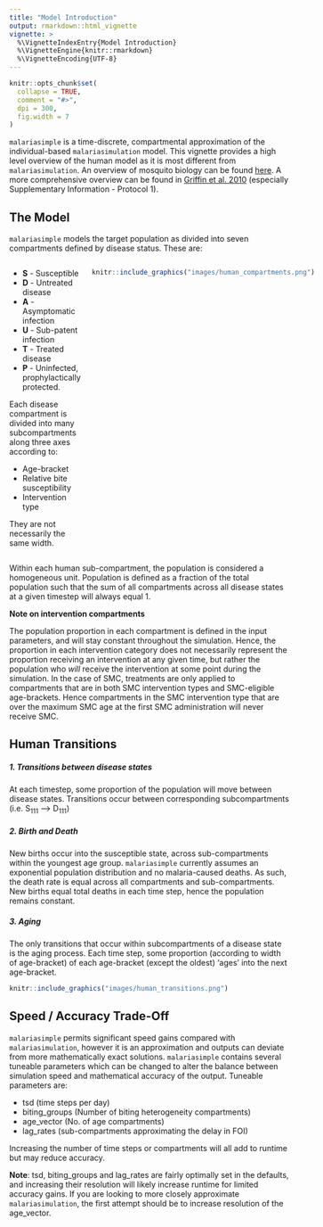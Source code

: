 ```yaml
---
title: "Model Introduction"
output: rmarkdown::html_vignette
vignette: >
  %\VignetteIndexEntry{Model Introduction}
  %\VignetteEngine{knitr::rmarkdown}
  %\VignetteEncoding{UTF-8}
---
```


```r
knitr::opts_chunk$set(
  collapse = TRUE,
  comment = "#>",
  dpi = 300,
  fig.width = 7
)
```
`malariasimple` is a time-discrete, compartmental approximation of the individual-based `malariasimulation` model. This vignette provides a high level overview of the human model as it is most different from `malariasimulation`.  An overview of mosquito biology can be found [here](https://mrc-ide.github.io/malariasimulation/articles/Model.html). A more comprehensive overview can be found in [Griffin et al. 2010](https://journals.plos.org/plosmedicine/article?id=10.1371/journal.pmed.1000324) (especially Supplementary Information - Protocol 1).

## The Model



`malariasimple` models the target population as divided into seven compartments defined by disease status. These are:

<div style="display: flex; align-items: flex-start;"> <div style="flex: 1;">

- **S** - Susceptible
- **D** - Untreated disease
- **A** - Asymptomatic infection
- **U** - Sub-patent infection
- **T** - Treated disease
- **P** - Uninfected, prophylactically protected.

Each disease compartment is divided into many subcompartments along three axes according to:

- Age-bracket 
- Relative bite susceptibility
- Intervention type

They are not necessarily the same width.
</div> <div style="flex: 1; padding-left: 20px;">
```r
knitr::include_graphics("images/human_compartments.png")
```
</div> </div>


Within each human sub-compartment, the population is considered a homogeneous unit. Population is defined as a fraction of the total population such that the sum of all compartments across all disease states at a given timestep will always equal 1. 


**Note on intervention compartments**

The population proportion in each compartment is defined in the input parameters, and will stay constant throughout the simulation. Hence, the proportion in each intervention category does not necessarily represent the proportion receiving an intervention at any given time, but rather the population who *will* receive the intervention at some point during the simulation. In the case of SMC, treatments are only applied to compartments that are in both SMC intervention types and SMC-eligible age-brackets. Hence compartments in the SMC intervention type that are over the maximum SMC age at the first SMC administration will never receive SMC.   



## Human Transitions

##### 1. Transitions between disease states
At each timestep, some proportion of the population will move between disease states. Transitions occur between corresponding subcompartments (i.e. S<sub>111</sub> --> D<sub>111</sub>)

##### 2. Birth and Death
New births occur into the susceptible state, across sub-compartments within the youngest age group. 
`malariasimple` currently assumes an exponential population distribution and no malaria-caused deaths. As such, the death rate is equal across all compartments and sub-compartments. New births equal total deaths in each time step, hence the population remains constant. 

##### 3. Aging
The only transitions that occur within subcompartments of a disease state is the aging process. Each time step, some proportion (according to width of age-bracket) of each age-bracket (except the oldest) 'ages' into the next age-bracket. 

```r
knitr::include_graphics("images/human_transitions.png")
```

## Speed / Accuracy Trade-Off
`malariasimple` permits significant speed gains compared with `malariasimulation`, however it is an approximation and outputs can deviate from more mathematically exact solutions. `malariasimple` contains several tuneable parameters which can be changed to alter the balance between simulation speed and mathematical accuracy of the output. Tuneable parameters are:

- tsd (time steps per day)
- biting_groups (Number of biting heterogeneity compartments)
- age_vector (No. of age compartments)
- lag_rates (sub-compartments approximating the delay in FOI)

Increasing the number of time steps or compartments will all add to runtime but may reduce accuracy.

**Note**: tsd, biting_groups and lag_rates are fairly optimally set in the defaults, and increasing their resolution will likely increase runtime for limited accuracy gains. If you are looking to more closely approximate `malariasimulation`, the first attempt should be to increase resolution of the age_vector.  


